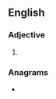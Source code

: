 ==English==

===Adjective===
{{head|en|adjective superlative form}}

# {{en-superlative of|slack}}

===Anagrams===
* {{anagrams|en|a=aceklsst|tackless}}